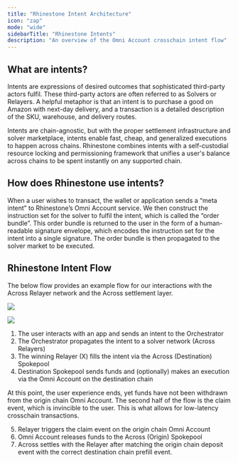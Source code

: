 ```yaml
---
title: "Rhinestone Intent Architecture"
icon: "zap"
mode: "wide"
sidebarTitle: "Rhinestone Intents"
description: "An overview of the Omni Account crosschain intent flow"
---
```


## What are intents?

Intents are expressions of desired outcomes that sophisticated third-party actors fulfil. These third-party actors are often referred to as Solvers or Relayers. A helpful metaphor is that an intent is to purchase a good on Amazon with next-day delivery, and a transaction is a detailed description of the SKU, warehouse, and delivery routes.

Intents are chain-agnostic, but with the proper settlement infrastructure and solver marketplace, intents enable fast, cheap, and generalized executions to happen across chains. Rhinestone combines intents with a self-custodial resource locking and permissioning framework that unifies a user's balance across chains to be spent instantly on any supported chain.

## How does Rhinestone use intents?

When a user wishes to transact, the wallet or application sends a “meta intent” to Rhinestone’s Omni Account service. We then construct the instruction set for the solver to fulfil the intent, which is called the “order bundle”. This order bundle is returned to the user in the form of a human-readable signature envelope, which encodes the instruction set for the intent into a single signature. The order bundle is then propagated to the solver market to be executed.

## Rhinestone Intent Flow

The below flow provides an example flow for our interactions with the Across Relayer network and the Across settlement layer.

<img
  className="block dark:hidden"
  src="/images/omniaccount_5_light.png"
/>

<img
  className="hidden dark:block"
  src="/images/omniaccount_5_dark.png"
/>

1. The user interacts with an app and sends an intent to the Orchestrator
2. The Orchestrator propagates the intent to a solver network (Across Relayers)
3. The winning Relayer (X) fills the intent via the Across (Destination) Spokepool
4. Destination Spokepool sends funds and (optionally) makes an execution via the Omni Account on the destination chain

At this point, the user experience ends, yet funds have not been withdrawn from the origin chain Omni Account. The second half of the flow is the claim event, which is invincible to the user. This is what allows for low-latency crosschain transactions.

5. Relayer triggers the claim event on the origin chain Omni Account
6. Omni Account releases funds to the Across (Origin) Spokepool
7. Across settles with the Relayer after matching the origin chain deposit event with the correct destination chain prefill event.
